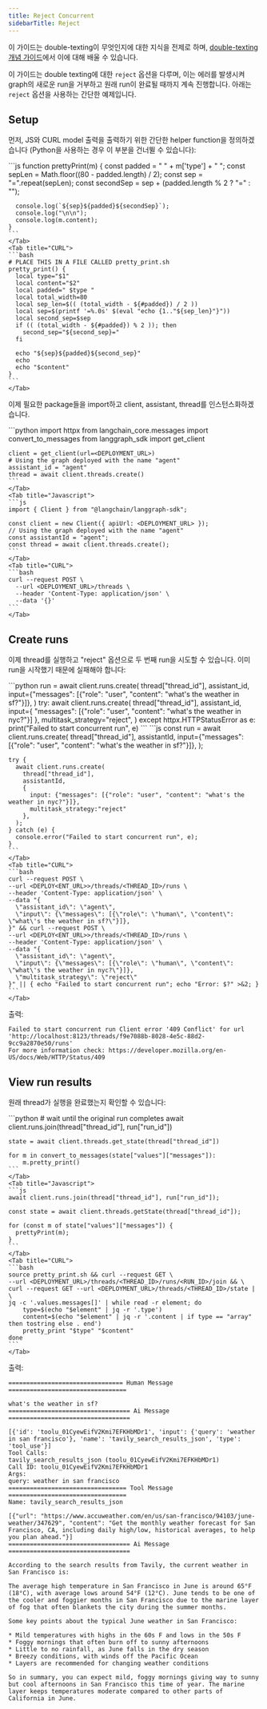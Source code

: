 ```yaml
---
title: Reject Concurrent
sidebarTitle: Reject
---
```


이 가이드는 double-texting이 무엇인지에 대한 지식을 전제로 하며, [double-texting 개념 가이드](/langsmith/double-texting)에서 이에 대해 배울 수 있습니다.

이 가이드는 double texting에 대한 `reject` 옵션을 다루며, 이는 에러를 발생시켜 graph의 새로운 run을 거부하고 원래 run이 완료될 때까지 계속 진행합니다. 아래는 `reject` 옵션을 사용하는 간단한 예제입니다.

## Setup

먼저, JS와 CURL model 출력을 출력하기 위한 간단한 helper function을 정의하겠습니다 (Python을 사용하는 경우 이 부분을 건너뛸 수 있습니다):

<Tabs>
    <Tab title="Javascript">
    ```js
    function prettyPrint(m) {
      const padded = " " + m['type'] + " ";
      const sepLen = Math.floor((80 - padded.length) / 2);
      const sep = "=".repeat(sepLen);
      const secondSep = sep + (padded.length % 2 ? "=" : "");

      console.log(`${sep}${padded}${secondSep}`);
      console.log("\n\n");
      console.log(m.content);
    }
    ```
    </Tab>
    <Tab title="CURL">
    ```bash
    # PLACE THIS IN A FILE CALLED pretty_print.sh
    pretty_print() {
      local type="$1"
      local content="$2"
      local padded=" $type "
      local total_width=80
      local sep_len=$(( (total_width - ${#padded}) / 2 ))
      local sep=$(printf '=%.0s' $(eval "echo {1.."${sep_len}"}"))
      local second_sep=$sep
      if (( (total_width - ${#padded}) % 2 )); then
        second_sep="${second_sep}="
      fi

      echo "${sep}${padded}${second_sep}"
      echo
      echo "$content"
    }
    ```
    </Tab>
</Tabs>

이제 필요한 package들을 import하고 client, assistant, thread를 인스턴스화하겠습니다.

<Tabs>
    <Tab title="Python">
    ```python
    import httpx
    from langchain_core.messages import convert_to_messages
    from langgraph_sdk import get_client

    client = get_client(url=<DEPLOYMENT_URL>)
    # Using the graph deployed with the name "agent"
    assistant_id = "agent"
    thread = await client.threads.create()
    ```
    </Tab>
    <Tab title="Javascript">
    ```js
    import { Client } from "@langchain/langgraph-sdk";

    const client = new Client({ apiUrl: <DEPLOYMENT_URL> });
    // Using the graph deployed with the name "agent"
    const assistantId = "agent";
    const thread = await client.threads.create();
    ```
    </Tab>
    <Tab title="CURL">
    ```bash
    curl --request POST \
      --url <DEPLOYMENT_URL>/threads \
      --header 'Content-Type: application/json' \
      --data '{}'
    ```
    </Tab>
</Tabs>

## Create runs

이제 thread를 실행하고 "reject" 옵션으로 두 번째 run을 시도할 수 있습니다. 이미 run을 시작했기 때문에 실패해야 합니다:

<Tabs>
    <Tab title="Python">
    ```python
    run = await client.runs.create(
        thread["thread_id"],
        assistant_id,
        input={"messages": [{"role": "user", "content": "what's the weather in sf?"}]},
    )
    try:
        await client.runs.create(
            thread["thread_id"],
            assistant_id,
            input={
                "messages": [{"role": "user", "content": "what's the weather in nyc?"}]
            },
            multitask_strategy="reject",
        )
    except httpx.HTTPStatusError as e:
        print("Failed to start concurrent run", e)
    ```
    </Tab>
    <Tab title="Javascript">
    ```js
    const run = await client.runs.create(
      thread["thread_id"],
      assistantId,
      input={"messages": [{"role": "user", "content": "what's the weather in sf?"}]},
    );

    try {
      await client.runs.create(
        thread["thread_id"],
        assistantId,
        {
          input: {"messages": [{"role": "user", "content": "what's the weather in nyc?"}]},
          multitask_strategy:"reject"
        },
      );
    } catch (e) {
      console.error("Failed to start concurrent run", e);
    }
    ```
    </Tab>
    <Tab title="CURL">
    ```bash
    curl --request POST \
    --url <DEPLOY<ENT_URL>>/threads/<THREAD_ID>/runs \
    --header 'Content-Type: application/json' \
    --data "{
      \"assistant_id\": \"agent\",
      \"input\": {\"messages\": [{\"role\": \"human\", \"content\": \"what\'s the weather in sf?\"}]},
    }" && curl --request POST \
    --url <DEPLOY<ENT_URL>>/threads/<THREAD_ID>/runs \
    --header 'Content-Type: application/json' \
    --data "{
      \"assistant_id\": \"agent\",
      \"input\": {\"messages\": [{\"role\": \"human\", \"content\": \"what\'s the weather in nyc?\"}]},
      \"multitask_strategy\": \"reject\"
    }" || { echo "Failed to start concurrent run"; echo "Error: $?" >&2; }
    ```
    </Tab>
</Tabs>

출력:

```
Failed to start concurrent run Client error '409 Conflict' for url 'http://localhost:8123/threads/f9e7088b-8028-4e5c-88d2-9cc9a2870e50/runs'
For more information check: https://developer.mozilla.org/en-US/docs/Web/HTTP/Status/409
```

## View run results

원래 thread가 실행을 완료했는지 확인할 수 있습니다:

<Tabs>
    <Tab title="Python">
    ```python
    # wait until the original run completes
    await client.runs.join(thread["thread_id"], run["run_id"])

    state = await client.threads.get_state(thread["thread_id"])

    for m in convert_to_messages(state["values"]["messages"]):
        m.pretty_print()
    ```
    </Tab>
    <Tab title="Javascript">
    ```js
    await client.runs.join(thread["thread_id"], run["run_id"]);

    const state = await client.threads.getState(thread["thread_id"]);

    for (const m of state["values"]["messages"]) {
      prettyPrint(m);
    }
    ```
    </Tab>
    <Tab title="CURL">
    ```bash
    source pretty_print.sh && curl --request GET \
    --url <DEPLOYMENT_URL>/threads/<THREAD_ID>/runs/<RUN_ID>/join && \
    curl --request GET --url <DEPLOYMENT_URL>/threads/<THREAD_ID>/state | \
    jq -c '.values.messages[]' | while read -r element; do
        type=$(echo "$element" | jq -r '.type')
        content=$(echo "$element" | jq -r '.content | if type == "array" then tostring else . end')
        pretty_print "$type" "$content"
    done
    ```
    </Tab>
</Tabs>

출력:

```
================================ Human Message =================================

what's the weather in sf?
================================== Ai Message ==================================

[{'id': 'toolu_01CyewEifV2Kmi7EFKHbMDr1', 'input': {'query': 'weather in san francisco'}, 'name': 'tavily_search_results_json', 'type': 'tool_use'}]
Tool Calls:
tavily_search_results_json (toolu_01CyewEifV2Kmi7EFKHbMDr1)
Call ID: toolu_01CyewEifV2Kmi7EFKHbMDr1
Args:
query: weather in san francisco
================================= Tool Message =================================
Name: tavily_search_results_json

[{"url": "https://www.accuweather.com/en/us/san-francisco/94103/june-weather/347629", "content": "Get the monthly weather forecast for San Francisco, CA, including daily high/low, historical averages, to help you plan ahead."}]
================================== Ai Message ==================================

According to the search results from Tavily, the current weather in San Francisco is:

The average high temperature in San Francisco in June is around 65°F (18°C), with average lows around 54°F (12°C). June tends to be one of the cooler and foggier months in San Francisco due to the marine layer of fog that often blankets the city during the summer months.

Some key points about the typical June weather in San Francisco:

* Mild temperatures with highs in the 60s F and lows in the 50s F
* Foggy mornings that often burn off to sunny afternoons
* Little to no rainfall, as June falls in the dry season
* Breezy conditions, with winds off the Pacific Ocean
* Layers are recommended for changing weather conditions

So in summary, you can expect mild, foggy mornings giving way to sunny but cool afternoons in San Francisco this time of year. The marine layer keeps temperatures moderate compared to other parts of California in June.
```